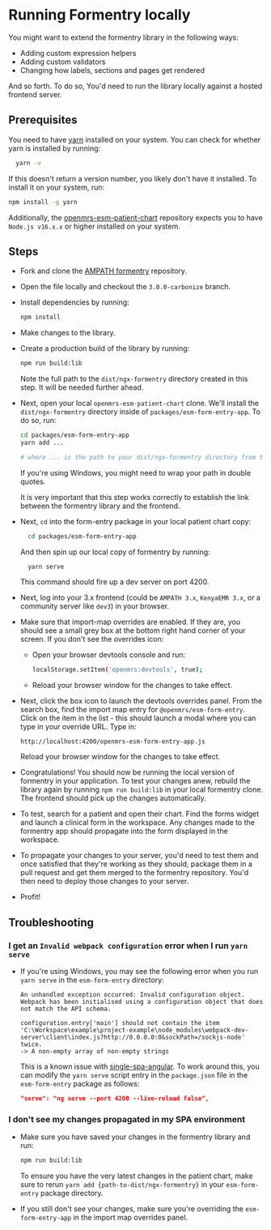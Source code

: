 
# Running Formentry locally

You might want to extend the formentry library in the following ways:

- Adding custom expression helpers
- Adding custom validators
- Changing how labels, sections and pages get rendered

And so forth. To do so, You'd need to run the library locally against a hosted frontend server.

## Prerequisites

You need to have [yarn](https://yarnpkg.com) installed on your system. You can check for whether yarn is installed by running:

```sh
  yarn -v
```

If this doesn't return a version number, you likely don't have it installed. To install it on your system, run:

```sh
npm install -g yarn
```

Additionally, the [openmrs-esm-patient-chart](https://github.com/openmrs/openmrs-esm-patient-chart) repository expects you to have `Node.js v16.x.x` or higher installed on your system.

## Steps

- Fork and clone the [AMPATH formentry](https://github.com/ampath/ngx-openmrs-formentry) repository.
- Open the file locally and checkout the `3.0.0-carbonize` branch.
- Install dependencies by running:

  ```sh
  npm install
  ```

- Make changes to the library.

- Create a production build of the library by running:

  ```sh
  npm run build:lib
  ```

  Note the full path to the `dist/ngx-formentry` directory created in this step. It will be needed further ahead.

- Next, open your local `openmrs-esm-patient-chart` clone. We'll install the `dist/ngx-formentry` directory inside of `packages/esm-form-entry-app`. To do so, run:

  ```sh
  cd packages/esm-form-entry-app
  yarn add ...

  # where ... is the path to your dist/ngx-formentry directory from the previous step. It could look like: /Users/johndoe/code/ampath/ngx-openmrs-formentry/dist/ngx-formentry.
  ```

  <Callout emoji="ℹ️">
    If you're using Windows, you might need to wrap your path in double quotes.
  </Callout>

  It is very important that this step works correctly to establish the link between the formentry library and the frontend.

- Next, `cd` into the form-entry package in your local patient chart copy:

  ```sh
    cd packages/esm-form-entry-app
  ```

  And then spin up our local copy of formentry by running:

  ```sh
    yarn serve
  ```

  This command should fire up a dev server on port 4200.

- Next, log into your 3.x frontend (could be `AMPATH 3.x`, `KenyaEMR 3.x`, or a community server like `dev3`) in your browser.

- Make sure that import-map overrides are enabled. If they are, you should see a small grey box at the bottom right hand corner of your screen. If you don't see the overrides icon:

  - Open your browser devtools console and run:

    ```sh
    localStorage.setItem('openmrs:devtools', true);
    ```

  - Reload your browser window for the changes to take effect.

- Next, click the box icon to launch the devtools overrides panel. From the search box, find the import map entry for `@openmrs/esm-form-entry`. Click on the item in the list - this should launch a modal where you can type in your override URL. Type in:

  ```
  http://localhost:4200/openmrs-esm-form-entry-app.js
  ```

  Reload your browser window for the changes to take effect.

- Congratulations! You should now be running the local version of formentry in your application. To test your changes anew, rebuild the library again by running `npm run build:lib` in your local formentry clone. The frontend should pick up the changes automatically.

- To test, search for a patient and open their chart. Find the forms widget and launch a clinical form in the workspace. Any changes made to the formentry app should propagate into the form displayed in the workspace.

- To propagate your changes to your server, you'd need to test them and once satisfied that they're working as they should, package them in a pull request and get them merged to the formentry repository. You'd then need to deploy those changes to your server.

- Profit!

## Troubleshooting

### I get an `Invalid webpack configuration` error when I run `yarn serve`

- If you're using Windows, you may see the following error when you run `yarn serve` in the `esm-form-entry` directory:

  ```
  An unhandled exception occurred: Invalid configuration object. Webpack has been initialised using a configuration object that does not match the API schema.

  configuration.entry['main'] should not contain the item 'C:\Workspace\example\project-example\node_modules\webpack-dev-server\client\index.js?http://0.0.0.0:0&sockPath=/sockjs-node' twice.
  -> A non-empty array of non-empty strings
  ```

  This is a known issue with [single-spa-angular](https://github.com/single-spa/single-spa-angular/issues/328). To work around this, you can modify the `yarn serve` script entry in the `package.json` file in the `esm-form-entry` package as follows:

  ```json
  "serve": "ng serve --port 4200 --live-reload false",
  ```

### I don't see my changes propagated in my SPA environment

- Make sure you have saved your changes in the formentry library and run:

  ```sh
  npm run build:lib
  ```

  To ensure you have the very latest changes in the patient chart, make sure to rerun `yarn add {path-to-dist/ngx-formentry}` in your `esm-form-entry` package directory.

- If you still don't see your changes, make sure you're overriding the `esm-form-entry-app` in the import map overrides panel.
